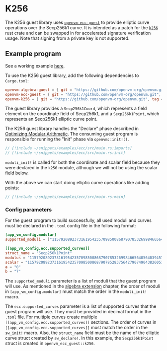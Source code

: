 # K256

The K256 guest library uses [`openvm-ecc-guest`](/book/acceleration-using-extensions/elliptic-curve-cryptography) to provide elliptic curve operations over the Secp256k1 curve. It is intended as a patch for the [`k256`](https://crates.io/crates/k256) rust crate and can be swapped in for accelerated signature verification usage. Note that signing from a private key is not supported.


## Example program

See a working example [here](https://github.com/openvm-org/openvm/blob/main/examples/ecc/src/main.rs).

To use the K256 guest library, add the following dependencies to `Cargo.toml`:

```toml
openvm-algebra-guest = { git = "https://github.com/openvm-org/openvm.git", tag = "v1.4.1" }
openvm-ecc-guest = { git = "https://github.com/openvm-org/openvm.git", tag = "v1.4.1" }
openvm-k256 = { git = "https://github.com/openvm-org/openvm.git", tag = "v1.4.1", package = "k256" }
```

The guest library provides a `Secp256k1Coord`, which represents a field element on the coordinate field of Secp256k1, and a `Secp256k1Point`, which represents an Secp256k1 elliptic curve point.

The K256 guest library handles the "Declare" phase described in [Optimizing Modular Arithmetic](/book/acceleration-using-extensions/overview#optimizing-modular-arithmetic). The consuming guest program is responsible for running the "Init" phase via `openvm::init!()`.

```rust
// [!include ~/snippets/examples/ecc/src/main.rs:imports]
// [!include ~/snippets/examples/ecc/src/main.rs:init]
```

`moduli_init!` is called for both the coordinate and scalar field because they were declared in the `k256` module, although we will not be using the scalar field below.

With the above we can start doing elliptic curve operations like adding points:

```rust
// [!include ~/snippets/examples/ecc/src/main.rs:main]
```

### Config parameters

For the guest program to build successfully, all used moduli and curves must be declared in the `.toml` config file in the following format:

```toml
[app_vm_config.modular]
supported_moduli = ["115792089237316195423570985008687907853269984665640564039457584007908834671663", "115792089237316195423570985008687907852837564279074904382605163141518161494337"]

[[app_vm_config.ecc.supported_curves]]
struct_name = "Secp256k1Point"
modulus = "115792089237316195423570985008687907853269984665640564039457584007908834671663"
scalar = "115792089237316195423570985008687907852837564279074904382605163141518161494337"
a = "0"
b = "7"
```

The `supported_moduli` parameter is a list of moduli that the guest program will use. As mentioned in the [algebra extension](/book/acceleration-using-extensions/algebra) chapter, the order of moduli in `[app_vm_config.modular]` must match the order in the `moduli_init!` macro.

The `ecc.supported_curves` parameter is a list of supported curves that the guest program will use. They must be provided in decimal format in the `.toml` file. For multiple curves create multiple `[[app_vm_config.ecc.supported_curves]]` sections. The order of curves in `[[app_vm_config.ecc.supported_curves]]` must match the order in the `sw_init!` macro.
Also, the `struct_name` field must be the name of the elliptic curve struct created by `sw_declare!`.
In this example, the `Secp256k1Point` struct is created in `openvm_ecc_guest::k256`.
